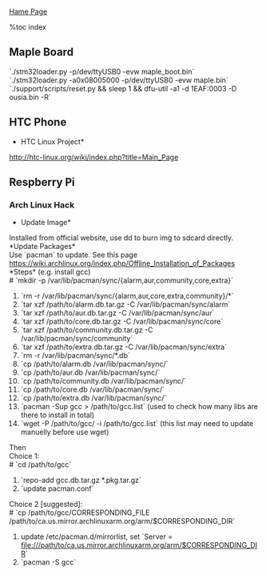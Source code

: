 [[index|Hame Page]]

%toc index

== Maple Board ==
`./stm32loader.py -p/dev/ttyUSB0 -evw maple_boot.bin`<br>
`./stm32loader.py -a0x08005000 -p/dev/ttyUSB0 -evw maple.bin`<br>
`./support/scripts/reset.py && sleep 1 && dfu-util -a1 -d 1EAF:0003 -D ousia.bin -R`<br>


== HTC Phone ==
*HTC Linux Project*<br>
http://htc-linux.org/wiki/index.php?title=Main_Page<br>


== Respberry Pi ==
=== Arch Linux Hack ===
*Update Image*<br>
Installed from official website, use dd to burn img to sdcard directly.<br>
*Update Packages*<br>
Use `pacman` to update. See this page https://wiki.archlinux.org/index.php/Offline_Installation_of_Packages<br>
*Steps* (e.g. install gcc)<br>
# `mkdir -p /var/lib/pacman/sync/{alarm,aur,community,core,extra}`
# `rm -r /var/lib/pacman/sync/{alarm,aur,core,extra,community}/*`
# `tar xzf /path/to/alarm.db.tar.gz -C /var/lib/pacman/sync/alarm`
# `tar xzf /path/to/aur.db.tar.gz -C /var/lib/pacman/sync/aur`
# `tar xzf /path/to/core.db.tar.gz -C /var/lib/pacman/sync/core`
# `tar xzf /path/to/community.db.tar.gz -C /var/lib/pacman/sync/community`
# `tar xzf /path/to/extra.db.tar.gz -C /var/lib/pacman/sync/extra`
# `rm -r /var/lib/pacman/sync/*.db`
# `cp /path/to/alarm.db /var/lib/pacman/sync/`
# `cp /path/to/aur.db /var/lib/pacman/sync/`
# `cp /path/to/community.db /var/lib/pacman/sync/`
# `cp /path/to/core.db /var/lib/pacman/sync/`
# `cp /path/to/extra.db /var/lib/pacman/sync/`
# `pacman -Sup gcc > /path/to/gcc.list` (used to check how many libs are there to install in total)
# `wget -P /path/to/gcc/ -i /path/to/gcc.list` (this list may need to update manuelly before use wget)
Then<br>
Choice 1:<br>
# `cd /path/to/gcc`
# `repo-add gcc.db.tar.gz *.pkg.tar.gz`
# `update pacman.conf`
Choice 2 [suggested]:<br>
# `cp /path/to/gcc/CORRESPONDING_FILE /path/to/ca.us.mirror.archlinuxarm.org/arm/$CORRESPONDING_DIR`
# update /etc/pacman.d/mirrorlist, set `Server = file:///path/to/ca.us.mirror.archlinuxarm.org/arm/$CORRESPONDING_DIR`
# `pacman -S gcc`

